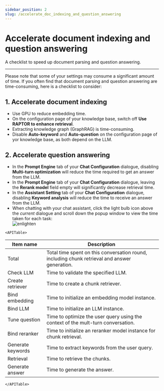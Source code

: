 ```yaml
---
sidebar_position: 2
slug: /accelerate_doc_indexing_and_question_answering
---
```


# Accelerate document indexing and question answering

A checklist to speed up document parsing and question answering.

---

Please note that some of your settings may consume a significant amount of time. If you often find that document parsing and question answering are time-consuming, here is a checklist to consider:

## 1. Accelerate document indexing

- Use GPU to reduce embedding time.
- On the configuration page of your knowledge base, switch off **Use RAPTOR to enhance retrieval**.
- Extracting knowledge graph (GraphRAG) is time-consuming.
- Disable **Auto-keyword** and **Auto-question** on the configuration page of yor knowledge base, as both depend on the LLM.

## 2. Accelerate question answering

- In the **Prompt Engine** tab of your **Chat Configuration** dialogue, disabling **Multi-turn optimization** will reduce the time required to get an answer from the LLM.
- In the **Prompt Engine** tab of your **Chat Configuration** dialogue, leaving the **Rerank model** field empty will significantly decrease retrieval time.
- In the **Assistant Setting** tab of your **Chat Configuration** dialogue, disabling **Keyword analysis** will reduce the time to receive an answer from the LLM.
- When chatting with your chat assistant, click the light bulb icon above the *current* dialogue and scroll down the popup window to view the time taken for each task:  
   ![enlighten](https://github.com/user-attachments/assets/fedfa2ee-21a7-451b-be66-20125619923c)  


```mdx-code-block
<APITable>
```

| Item name         | Description                                                  |
| ----------------- | ------------------------------------------------------------ |
| Total             | Total time spent on this conversation round, including chunk retrieval and answer generation. |
| Check LLM         | Time to validate the specified LLM.                          |
| Create retriever  | Time to create a chunk retriever.                            |
| Bind embedding    | Time to initialize an embedding model instance.              |
| Bind LLM          | Time to initialize an LLM instance.                           |
| Tune question     | Time to optimize the user query using the context of the mult-turn conversation. |
| Bind reranker     | Time to initialize an reranker model instance for chunk retrieval. |
| Generate keywords | Time to extract keywords from the user query.                |
| Retrieval         | Time to retrieve the chunks.                                 |
| Generate answer   | Time to generate the answer.                                 |

```mdx-code-block
</APITable>
```